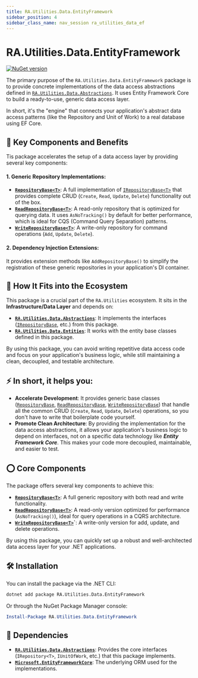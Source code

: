 ```yaml
---
title: RA.Utilities.Data.EntityFramework
sidebar_position: 4
sidebar_class_name: nav_session ra_utilities_data_ef
---
```



<p align="center">
<LogoSvg width={'15rem'} height={'15rem'} />
</p>

# RA.Utilities.Data.EntityFramework

[![NuGet version](https://img.shields.io/nuget/v/RA.Utilities.Data.EntityFramework.svg)](https://www.nuget.org/packages/RA.Utilities.Data.EntityFramework/)

The primary purpose of the `RA.Utilities.Data.EntityFramework` package is to provide concrete implementations of the data access abstractions defined in
[`RA.Utilities.Data.Abstractions`](../Abstractions/index.mdx).
It uses Entity Framework Core to build a ready-to-use, generic data access layer.

In short, it's the "engine" that connects your application's abstract data access patterns (like the Repository and Unit of Work) to a real database using EF Core.

## 🔑 Key Components and Benefits
Tis package accelerates the setup of a data access layer by providing several key components:

#### 1. Generic Repository Implementations:
* **[`RepositoryBase<T>`](./ReadRepositoryBase.md)**: A full implementation of [`IRepositoryBase<T>`](../Abstractions/IReadRepositoryBase.md) that provides complete CRUD (`Create`, `Read`, `Update`, `Delete`) functionality out of the box.
* **[`ReadRepositoryBase<T>`](./ReadRepositoryBase.md)**: A read-only repository that is optimized for querying data. It uses `AsNoTracking()` by default for better performance, which is ideal for CQS (Command Query Separation) patterns.
* **[`WriteRepositoryBase<T>`](./WriteRepositoryBase.md)**: A write-only repository for command operations (`Add`, `Update`, `Delete`).

#### 2. Dependency Injection Extensions:
It provides extension methods like `AddRepositoryBase()` to simplify the registration of these generic repositories in your application's DI container.

## 🧩 How It Fits into the Ecosystem
This package is a crucial part of the `RA.Utilities` ecosystem.
It sits in the **Infrastructure/Data Layer** and depends on:

* **[`RA.Utilities.Data.Abstractions`](../Abstractions/index.mdx)**:
It implements the interfaces ([`IRepositoryBase`](../Abstractions/IReadRepositoryBase.md), etc.) from this package.
* **[`RA.Utilities.Data.Entities`](../Entities/index.mdx)**: It works with the entity base classes defined in this package.

By using this package, you can avoid writing repetitive data access code and focus on your application's business logic,
while still maintaining a clean, decoupled, and testable architecture.

## ⚡️ In short, it helps you:

* **Accelerate Development**:
  It provides generic base classes ([`RepositoryBase`](./RepositoryBase.md), [`ReadRepositoryBase`](./ReadRepositoryBase.md), [`WriteRepositoryBase`](./WriteRepositoryBase.md)) that handle all the common CRUD
  (`Create`, `Read`, `Update`, `Delete`) operations, so you don't have to write that boilerplate code yourself.
* **Promote Clean Architecture**: By providing the implementation for the data access abstractions,
it allows your application's business logic to depend on interfaces, not on a specific data technology like ***Entity Framework Core***.
This makes your code more decoupled, maintainable, and easier to test.

## ⭕️ Core Components
The package offers several key components to achieve this:

* **[`RepositoryBase<T>`](../EntityFramework/RepositoryBase.md)**: A full generic repository with both read and write functionality.
* **[`ReadRepositoryBase<T>`](../EntityFramework/ReadRepositoryBase.md)**: A read-only version optimized for performance (`AsNoTracking()`), ideal for query operations in a CQRS architecture.
* **[`WriteRepositoryBase<T>`](../EntityFramework/WriteRepositoryBase.md)`**: A write-only version for add, update, and delete operations.

By using this package, you can quickly set up a robust and well-architected data access layer for your .NET applications.

## 🛠️ Installation

You can install the package via the .NET CLI:

```bash
dotnet add package RA.Utilities.Data.EntityFramework
```

Or through the NuGet Package Manager console:

```powershell
Install-Package RA.Utilities.Data.EntityFramework
```

## 🔗 Dependencies

-   **[`RA.Utilities.Data.Abstractions`](../Abstractions/index.mdx)**: Provides the core interfaces (`IRepository<T>`, `IUnitOfWork`, etc.) that this package implements.
-   **[`Microsoft.EntityFrameworkCore`](https://learn.microsoft.com/en-us/dotnet/api/microsoft.entityframeworkcore)**: The underlying ORM used for the implementations.


<br />
<br />

<DocCardList />
